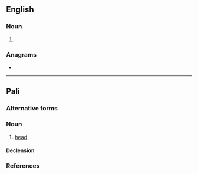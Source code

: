 {{also|ŝiras}}
==English==

===Noun===
{{head|en|noun plural form}}

# {{plural of|sira|lang=en}}

===Anagrams===
* {{anagrams|en|a=airss|Arsis|Sarsi|arsis|saris}}

----

==Pali==

===Alternative forms===
{{pi-alt}}

===Noun===
{{pi-noun|m-n}}

# [[head]]

====Declension====
{{pi-decl-noun|g=n}}

===References===
{{R:pi:PTS|sira}}